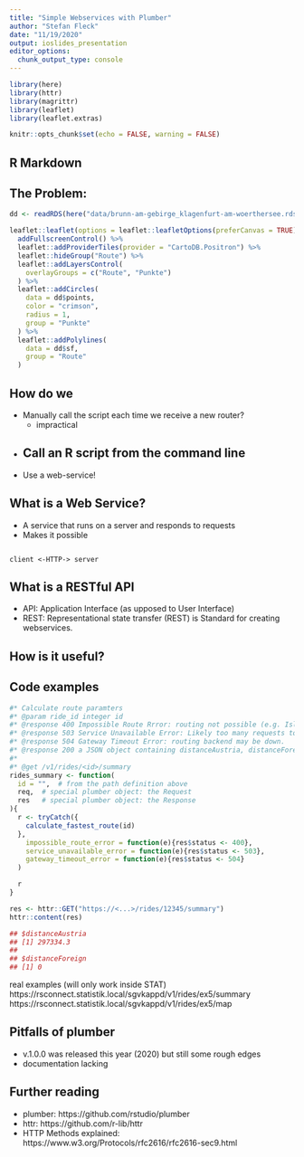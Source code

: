 ```yaml
---
title: "Simple Webservices with Plumber"
author: "Stefan Fleck"
date: "11/19/2020"
output: ioslides_presentation
editor_options: 
  chunk_output_type: console
---
```


```r
library(here)
library(httr)
library(magrittr)
library(leaflet)
library(leaflet.extras)

knitr::opts_chunk$set(echo = FALSE, warning = FALSE)
```

## R Markdown



## The Problem:


```r
dd <- readRDS(here("data/brunn-am-gebirge_klagenfurt-am-woerthersee.rds"))

leaflet::leaflet(options = leaflet::leafletOptions(preferCanvas = TRUE))  %>%
  addFullscreenControl() %>% 
  leaflet::addProviderTiles(provider = "CartoDB.Positron") %>%
  leaflet::hideGroup("Route") %>%
  leaflet::addLayersControl(
    overlayGroups = c("Route", "Punkte")
  ) %>% 
  leaflet::addCircles(
    data = dd$points,
    color = "crimson",
    radius = 1,
    group = "Punkte"
  ) %>%
  leaflet::addPolylines(
    data = dd$sf, 
    group = "Route"
  )


```


## How do we 

* Manually call the script each time we receive a new router?
  - impractical
* Call an R script from the command line
  - 
* Use a web-service!


## What is a Web Service?

* A service that runs on a server and responds to requests
* Makes it possible 

```

client <-HTTP-> server

```


## What is a RESTful API

* API: Application Interface (as upposed to User Interface)
* REST: Representational state transfer (REST) is Standard for creating webservices.


## How is it useful?

## Code examples
```r
#* Calculate route paramters
#* @param ride_id integer id 
#* @response 400 Impossible Route Rrror: routing not possible (e.g. Islands)
#* @response 503 Service Unavailable Error: Likely too many requests to routing-backend, please try again later
#* @response 504 Gateway Timeout Error: routing backend may be down.
#* @response 200 a JSON object containing distanceAustria, distanceForeign
#*
#* @get /v1/rides/<id>/summary
rides_summary <- function(
  id = "",  # from the path definition above
  req,  # special plumber object: the Request
  res   # special plumber object: the Response
){
  r <- tryCatch({
    calculate_fastest_route(id)
  },
    impossible_route_error = function(e){res$status <- 400},
    service_unavailable_error = function(e){res$status <- 503},
    gateway_timeout_error = function(e){res$status <- 504}
  )

  r
}
```

```r
res <- httr::GET("https://<...>/rides/12345/summary")
httr::content(res)

## $distanceAustria
## [1] 297334.3
## 
## $distanceForeign
## [1] 0
```

real examples (will only work inside STAT)
https://rsconnect.statistik.local/sgvkappd/v1/rides/ex5/summary
https://rsconnect.statistik.local/sgvkappd/v1/rides/ex5/map

## Pitfalls of plumber

  * v.1.0.0 was released this year (2020) but still some rough edges
  * documentation lacking

## Further reading

* plumber: https://github.com/rstudio/plumber
* httr: https://github.com/r-lib/httr
* HTTP Methods explained: https://www.w3.org/Protocols/rfc2616/rfc2616-sec9.html
